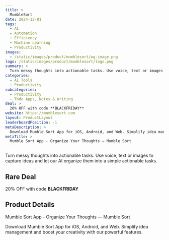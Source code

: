 ```yaml
---
title: >
  MumbleSort
date: 2024-12-01
tags:
  - AI
  - Automation
  - Efficiency
  - Machine Learning
  - Productivity
images:
  - /static/images/product/mumblesort/og-image.png
logo: /static/images/product/mumblesort/logo.png
summary: >
  Turn messy thoughts into actionable tasks. Use voice, text or images to capture ideas and let our AI organize them into a simple actionable tasks.
categories:
  - AI Tools
  - Productivity
subcategories:
  - Productivity
  - Todo Apps, Notes & Writing
deal: >
  20% OFF with code **BLACKFRIDAY**
website: https://mumblesort.com
layout: ProductLayout
leaderboardPosition: -1
metaDescription: >
  Download Mumble Sort App for iOS, Android, and Web. Simplify idea management and boost your creativity with our powerful features.
metaTitle: >
  Mumble Sort App - Organize Your Thoughts — Mumble Sort
---
```

Turn messy thoughts into actionable tasks. Use voice, text or images to capture ideas and let our AI organize them into a simple actionable tasks.

## Rare Deal

20% OFF with code **BLACKFRIDAY**

## Product Details

Mumble Sort App - Organize Your Thoughts — Mumble Sort

Download Mumble Sort App for iOS, Android, and Web. Simplify idea management and boost your creativity with our powerful features.
